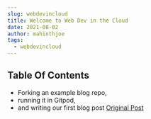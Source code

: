 ```yaml
---
slug: webdevincloud
title: Welcome to Web Dev in the Cloud
date: 2021-08-02
author: mahinthjoe
tags:
  - webdevincloud
---
```

## Table Of Contents 
* Forking an example blog repo, 
* running it in Gitpod, 
* and writing our first blog post
[Original Post](https://egghead.io/lessons/react-moving-your-entire-development-environment-to-the-cloud-with-next-js-gitpod-and-vercel)
